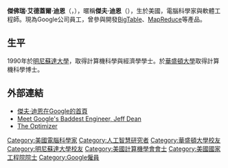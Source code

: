 {{Infobox scientist
| name = Jeff Dean
| image =
| image_size= 
| caption = 
| birth_date = {{birth year and age|1968}}
| birth_place = 
| residence = [[美國|美國]]
| nationality = 美国
| field = [[電腦科學|電腦科學]]
| workplaces = [[Google|Google]]
| alma_mater = [[華盛頓大學|華盛頓大學]]，電腦科學 博士(1996)<br/>[[明尼蘇達大學|明尼蘇達大學]] 電腦科學和經濟學 學士學位(1990)
| doctoral_advisor = 克雷格·錢伯斯
| thesis_title = 全面優化物件導向語言所寫的程式
| thesis_year = 1996
| thesis_url = ftp://ftp.cs.washington.edu/pub/chambers/jdean-thesis.ps.gz
| known_for  = [[MapReduce|MapReduce]]、[[BigTable|BigTable]]、[[Spanner|Spanner]]
}}
'''傑佛瑞·艾德蓋爾·迪恩'''（{{lang-en|Jeffrey Adgate Dean}}，{{bd|1968年|7月23日|||catIdx=Dean, Jeff}}），暱稱'''傑夫·迪恩'''（{{lang|en|Jeff Dean}}），生於美國，電腦科學家與軟體工程師。現為Google公司員工，曾參與開發[[BigTable|BigTable]]、[[MapReduce|MapReduce]]等產品。

==生平==
1990年於[[明尼蘇達大學|明尼蘇達大學]]，取得計算機科學與經濟學學士。於[[華盛頓大學|華盛頓大學]]取得計算機科學博士。
==外部連結==
* [http://research.google.com/people/jeff/ 傑夫·迪恩在Google的首頁] {{Wayback|url=http://research.google.com/people/jeff/ |date=20161119105302 }}
* [http://www.sfgate.com/technology/businessinsider/article/Meet-Google-s-Baddest-Engineer-Jeff-Dean-GOOG-4233252.php Meet Google's Baddest Engineer, Jeff Dean] {{Wayback|url=http://www.sfgate.com/technology/businessinsider/article/Meet-Google-s-Baddest-Engineer-Jeff-Dean-GOOG-4233252.php |date=20190709044426 }}
* [http://www.slate.com/articles/technology/doers/2013/01/jeff_dean_facts_how_a_google_programmer_became_the_chuck_norris_of_the_internet.html The Optimizer] {{Wayback|url=http://www.slate.com/articles/technology/doers/2013/01/jeff_dean_facts_how_a_google_programmer_became_the_chuck_norris_of_the_internet.html |date=20181007115842 }}
{{DEFAULTSORT:Dean, Jeff}}

[[Category:美國電腦科學家|Category:美國電腦科學家]]
[[Category:人工智慧研究者|Category:人工智慧研究者]]
[[Category:華盛頓大學校友|Category:華盛頓大學校友]]
[[Category:明尼蘇達大學校友|Category:明尼蘇達大學校友]]
[[Category:美國計算機學會會士|Category:美國計算機學會會士]]
[[Category:美國國家工程院院士|Category:美國國家工程院院士]]
[[Category:Google僱員|Category:Google僱員]]